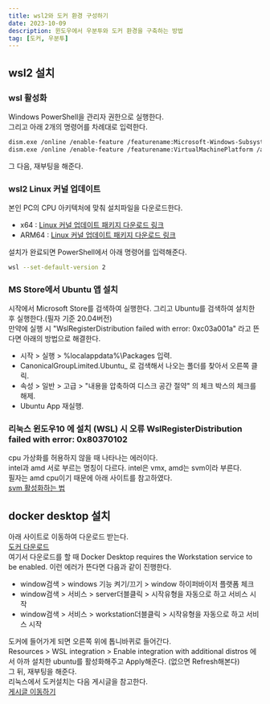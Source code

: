 ```yaml
---
title: wsl2와 도커 환경 구성하기
date: 2023-10-09
description: 윈도우에서 우분투와 도커 환경을 구축하는 방법 
tag: [도커, 우분투]
---  
```


## wsl2 설치  
### wsl 활성화  
Windows PowerShell을 관리자 권한으로 실행한다.  
그리고 아래 2개의 명령어를 차례대로 입력한다.  
```bash
dism.exe /online /enable-feature /featurename:Microsoft-Windows-Subsystem-Linux /all /norestart
dism.exe /online /enable-feature /featurename:VirtualMachinePlatform /all /norestart
```
그 다음, 재부팅을 해준다.  

### wsl2 Linux 커널 업데이트  
본인 PC의 CPU 아키텍처에 맞춰 설치파일을 다운로드한다.  
- x64 : [Linux 커널 업데이트 패키지 다운로드 링크](https://wslstorestorage.blob.core.windows.net/wslblob/wsl_update_x64.msi)  
- ARM64 : [Linux 커널 업데이트 패키지 다운로드 링크](https://wslstorestorage.blob.core.windows.net/wslblob/wsl_update_arm64.msi)

설치가 완료되면 PowerShell에서 아래 명령어를 입력해준다.  
```bash
wsl --set-default-version 2
```

### MS Store에서 Ubuntu 앱 설치  
시작에서 Microsoft Store를 검색하여 실행한다. 그리고 Ubuntu를 검색하여 설치한 후 실행한다.(필자 기준 20.04버전)  
만약에 실행 시 "WslRegisterDistribution failed with error: 0xc03a001a" 라고 뜬다면 아래의 방법으로 해결한다.  
  - 시작 > 실행 > %localappdata%\Packages 입력.
  - CanonicalGroupLimited.Ubuntu_ 로 검색해서 나오는 폴더를 찾아서 오른쪽 클릭.
  - 속성 > 일반 > 고급 > "내용을 압축하여 디스크 공간 절약" 의 체크 박스의 체크를 해제.
  - Ubuntu App 재실행.

### 리눅스 윈도우10 에 설치 (WSL) 시 오류 WslRegisterDistribution failed with error: 0x80370102  
cpu 가상화를 허용하지 않을 때 나타나는 에러이다.  
intel과 amd 서로 부르는 명칭이 다르다. intel은 vmx, amd는 svm이라 부른다.  
필자는 amd cpu이기 때문에 아래 사이트를 참고하였다.  
[svm 활성화하는 법](https://gbworld.tistory.com/1604)  


## docker desktop 설치  
아래 사이트로 이동하여 다운로드 받는다.  
[도커 다운로드](https://www.docker.com/products/docker-desktop/)  
여기서 다운로드를 할 때 Docker Desktop requires the Workstation service to be enabled. 이런 에러가 뜬다면 다음과 같이 진행한다.  
- window검색 > windows 기능 켜기/끄기 > window 하이퍼바이저 플랫폼 체크
- window검색 > 서비스 > server더블클릭 > 시작유형을 자동으로 하고 서비스 시작
- window검색 > 서비스 > workstation더블클릭 > 시작유형을 자동으로 하고 서비스 시작

도커에 들어가게 되면 오른쪽 위에 톱니바퀴로 들어간다.  
Resources > WSL integration > Enable integration with additional distros 에서 아까 설치한 ubuntu를 활성화해주고 Apply해준다. (없으면 Refresh해본다)  
그 뒤, 재부팅을 해준다.  
리눅스에서 도커설치는 다음 게시글을 참고한다.  
[게시글 이동하기](https://wsportfolio.vercel.app/blog/etc_11)  




